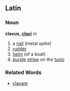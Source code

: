 ==Latin==
===Noun===
'''clavus, [[Wiktionary Appendix:Latin second declension|clavi]]''' ''m''

# a [[nail]] (metal spike)
# [[rudder]]
# [[helm]] (of a boat)
# [[purple]] [[stripe]] on the [[tunic]]

===Related Words===
*[[clavare]]